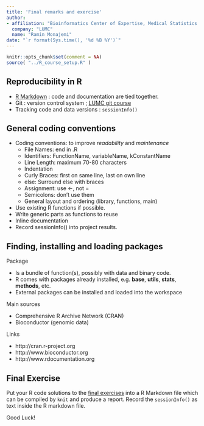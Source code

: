 ```yaml
---
title: 'Final remarks and exercise'
author:
- affiliation: "Bioinformatics Center of Expertise, Medical Statistics & Bioinformatics, LUMC"
  company: "LUMC"
  name: "Ramin Monajemi"
date: "`r format(Sys.time(), '%d %B %Y')`"
---
```


```r
knitr::opts_chunk$set(comment = NA)
source( "../R_course_setup.R" )
```

## Reproducibility in R 

  - [R Markdown](http://rmarkdown.rstudio.com/) : code and documentation are tied together.
  - Git : version control system ; [LUMC git course](https://git.lumc.nl/courses/gitcourse) 
  - Tracking code and data versions : `sessionInfo()` 
  
## General coding conventions 

  - Coding conventions: to improve *readability* and *maintenance*
    - File Names: end in .R
    - Identifiers: FunctionName, variableName, kConstantName
    - Line Length: maximum 70-80 characters
    - Indentation
    - Curly Braces: first on same line, last on own line
    - else: Surround else with braces
    - Assignment: use <-, not =
    - Semicolons: don't use them
    - General layout and ordering  (library, functions, main)
  - Use existing R functions if possible.
  - Write generic parts as functions to reuse
  - Inline documentation
  - Record sessionInfo() into project results. 

## Finding, installing and loading packages

Package

  - Is a bundle of function(s), possibly with data and binary code.
  - R comes with packages already installed, e.g. **base**, **utils**, **stats**, **methods**, etc.
  - External packages can be installed and loaded into the workspace 

Main sources

  - Comprehensive R Archive Network (CRAN)
  - Bioconductor (genomic data) 

Links

  - http://cran.r-project.org
  - http://www.bioconductor.org
  - http://www.rdocumentation.org


## Final Exercise

Put your R code solutions to the [final exercises](final.tasks.nocode.html) into a R Markdown file which can be compiled by `knit` and produce a report. Record the `sessionInfo()` as text inside the R markdown file. 

Good Luck!  


